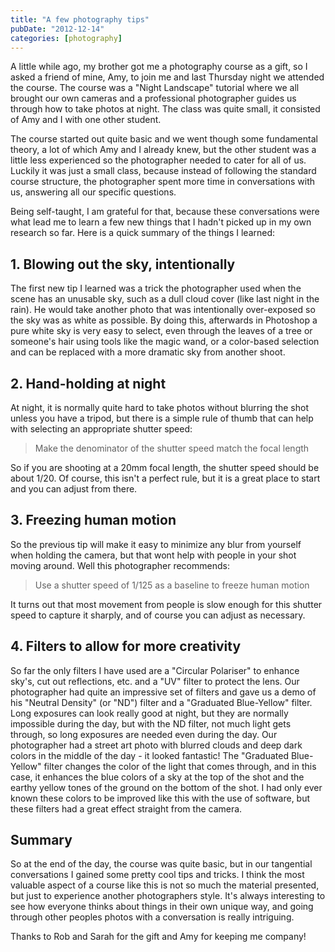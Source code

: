 ```yaml
---
title: "A few photography tips"
pubDate: "2012-12-14"
categories: [photography]
---
```


A little while ago, my brother got me a photography course as a gift, so I asked
a friend of mine, Amy, to join me and last Thursday night we attended the
course. The course was a "Night Landscape" tutorial where we all brought our own
cameras and a professional photographer guides us through how to take photos at
night. The class was quite small, it consisted of Amy and I with one other
student.

The course started out quite basic and we went though some fundamental theory, a
lot of which Amy and I already knew, but the other student was a little less
experienced so the photographer needed to cater for all of us. Luckily it was
just a small class, because instead of following the standard course structure,
the photographer spent more time in conversations with us, answering all our
specific questions.

Being self-taught, I am grateful for that, because these conversations were what
lead me to learn a few new things that I hadn't picked up in my own research so
far. Here is a quick summary of the things I learned:

## 1. Blowing out the sky, intentionally

The first new tip I learned was a trick the photographer used when the scene has
an unusable sky, such as a dull cloud cover (like last night in the rain). He
would take another photo that was intentionally over-exposed so the sky was as
white as possible. By doing this, afterwards in Photoshop a pure white sky is
very easy to select, even through the leaves of a tree or someone's hair using
tools like the magic wand, or a color-based selection and can be replaced with a
more dramatic sky from another shoot.

## 2. Hand-holding at night

At night, it is normally quite hard to take photos without blurring the shot
unless you have a tripod, but there is a simple rule of thumb that can help with
selecting an appropriate shutter speed:

> Make the denominator of the shutter speed match the focal length

So if you are shooting at a 20mm focal length, the shutter speed should be about
1/20. Of course, this isn't a perfect rule, but it is a great place to start and
you can adjust from there.

## 3. Freezing human motion

So the previous tip will make it easy to minimize any blur from yourself when
holding the camera, but that wont help with people in your shot moving around.
Well this photographer recommends:

> Use a shutter speed of 1/125 as a baseline to freeze human motion

It turns out that most movement from people is slow enough for this shutter
speed to capture it sharply, and of course you can adjust as necessary.

## 4. Filters to allow for more creativity

So far the only filters I have used are a "Circular Polariser" to enhance sky's,
cut out reflections, etc. and a "UV" filter to protect the lens. Our
photographer had quite an impressive set of filters and gave us a demo of his
"Neutral Density" (or "ND") filter and a "Graduated Blue-Yellow" filter. Long
exposures can look really good at night, but they are normally impossible during
the day, but with the ND filter, not much light gets through, so long exposures
are needed even during the day. Our photographer had a street art photo with
blurred clouds and deep dark colors in the middle of the day - it looked
fantastic! The "Graduated Blue-Yellow" filter changes the color of the light
that comes through, and in this case, it enhances the blue colors of a sky at
the top of the shot and the earthy yellow tones of the ground on the bottom of
the shot. I had only ever known these colors to be improved like this with the
use of software, but these filters had a great effect straight from the camera.

## Summary

So at the end of the day, the course was quite basic, but in our tangential
conversations I gained some pretty cool tips and tricks. I think the most
valuable aspect of a course like this is not so much the material presented, but
just to experience another photographers style. It's always interesting to see
how everyone thinks about things in their own unique way, and going through
other peoples photos with a conversation is really intriguing.

Thanks to Rob and Sarah for the gift and Amy for keeping me company!
